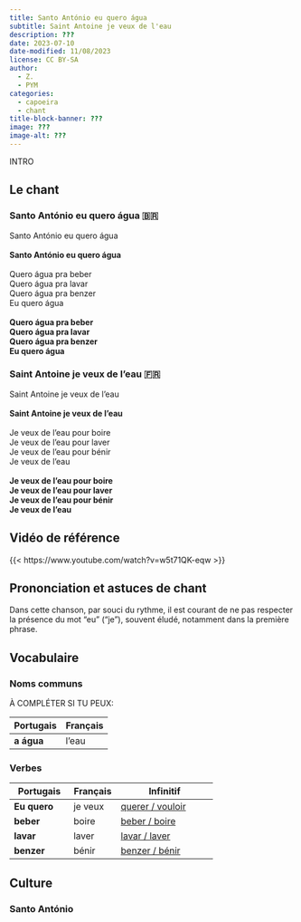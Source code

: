 ```yaml
---
title: Santo António eu quero água
subtitle: Saint Antoine je veux de l'eau
description: ???
date: 2023-07-10
date-modified: 11/08/2023
license: CC BY-SA
author: 
  - Z.
  - PYM
categories: 
  - capoeira
  - chant
title-block-banner: ???
image: ???
image-alt: ???
---
```


INTRO

## Le chant

::: {layout-ncol=2}

### Santo António eu quero água 🇧🇷

| Santo António eu quero água
|
| **Santo António eu quero água**
|
| Quero água pra beber
| Quero água pra lavar
| Quero água pra benzer
| Eu quero água
|
| **Quero água pra beber**
| **Quero água pra lavar**
| **Quero água pra benzer**
| **Eu quero água**

### Saint Antoine je veux de l'eau 🇫🇷

| Saint Antoine je veux de l'eau
|
| **Saint Antoine je veux de l'eau**
|
| Je veux de l'eau pour boire
| Je veux de l'eau pour laver
| Je veux de l'eau pour bénir
| Je veux de l'eau
|
| **Je veux de l'eau pour boire**
| **Je veux de l'eau pour laver**
| **Je veux de l'eau pour bénir**
| **Je veux de l'eau**

:::

## Vidéo de référence

{{< https://www.youtube.com/watch?v=w5t71QK-eqw >}}

## Prononciation et astuces de chant

Dans cette chanson, par souci du rythme, il est courant de ne pas respecter la présence du mot "eu" ("je"), souvent éludé, notamment dans la première phrase.

## Vocabulaire

### Noms communs

À COMPLÉTER SI TU PEUX:

| Portugais     | Français       |
| ------------- | -------------- |
| **a água**    | l'eau          |


### Verbes

| Portugais            | Français         | Infinitif                        |
| -------------------- | ---------------- | -------------------------------- |
| **Eu quero** | je veux | [querer / vouloir][querer] |
| **beber**        | boire     | [beber / boire][beber]      |
| **lavar**        | laver     | [lavar / laver][lavar]      |
| **benzer**        | bénir     | [benzer / bénir][benzer]      |

[querer]: https://la-conjugaison.nouvelobs.com/portugais/verbe/querer.php
[beber]: https://la-conjugaison.nouvelobs.com/portugais/verbe/beber.php
[lavar]: https://la-conjugaison.nouvelobs.com/portugais/verbe/lavar.php
[benzer]: https://la-conjugaison.nouvelobs.com/portugais/verbe/benzer.php

## Culture

### Santo António
